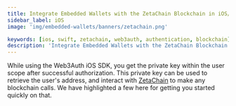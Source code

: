 ```yaml
---
title: Integrate Embedded Wallets with the ZetaChain Blockchain in iOS/Swift Applications
sidebar_label: iOS
image: 'img/embedded-wallets/banners/zetachain.png'

keywords: [ios, swift, zetachain, web3auth, authentication, blockchain]
description: 'Integrate Embedded Wallets with the ZetaChain Blockchain in iOS/Swift Applications | Embedded Wallets'
---
```



While using the Web3Auth iOS SDK, you get the private key within the user scope after successful authorization. This private key can be used to retrieve the user's address, and interact with [ZetaChain](https://www.zetachain.com/) to make any blockchain calls. We have highlighted a few here for getting you started quickly on that.

<EVMInteraction />
